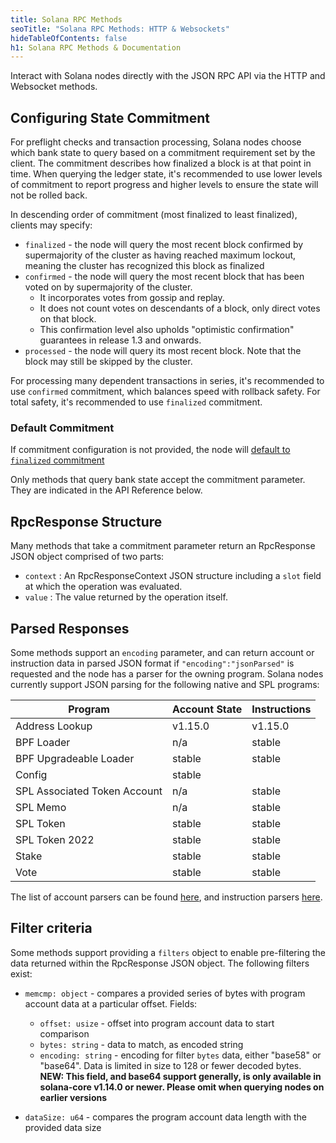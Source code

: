 ```yaml
---
title: Solana RPC Methods
seoTitle: "Solana RPC Methods: HTTP & Websockets"
hideTableOfContents: false
h1: Solana RPC Methods & Documentation
---
```


Interact with Solana nodes directly with the JSON RPC API via the HTTP and
Websocket methods.

## Configuring State Commitment

For preflight checks and transaction processing, Solana nodes choose which bank
state to query based on a commitment requirement set by the client. The
commitment describes how finalized a block is at that point in time. When
querying the ledger state, it's recommended to use lower levels of commitment to
report progress and higher levels to ensure the state will not be rolled back.

In descending order of commitment (most finalized to least finalized), clients
may specify:

- `finalized` - the node will query the most recent block confirmed by
  supermajority of the cluster as having reached maximum lockout, meaning the
  cluster has recognized this block as finalized
- `confirmed` - the node will query the most recent block that has been voted on
  by supermajority of the cluster.
  - It incorporates votes from gossip and replay.
  - It does not count votes on descendants of a block, only direct votes on that
    block.
  - This confirmation level also upholds "optimistic confirmation" guarantees in
    release 1.3 and onwards.
- `processed` - the node will query its most recent block. Note that the block
  may still be skipped by the cluster.

For processing many dependent transactions in series, it's recommended to use
`confirmed` commitment, which balances speed with rollback safety. For total
safety, it's recommended to use `finalized` commitment.

### Default Commitment

If commitment configuration is not provided, the node will
[default to `finalized` commitment](https://github.com/anza-xyz/agave/blob/aa0922d6845e119ba466f88497e8209d1c82febc/sdk/src/commitment_config.rs#L199-L203)

Only methods that query bank state accept the commitment parameter. They are
indicated in the API Reference below.

## RpcResponse Structure

Many methods that take a commitment parameter return an RpcResponse JSON object
comprised of two parts:

- `context` : An RpcResponseContext JSON structure including a `slot` field at
  which the operation was evaluated.
- `value` : The value returned by the operation itself.

## Parsed Responses

Some methods support an `encoding` parameter, and can return account or
instruction data in parsed JSON format if `"encoding":"jsonParsed"` is requested
and the node has a parser for the owning program. Solana nodes currently support
JSON parsing for the following native and SPL programs:

| Program                      | Account State | Instructions |
| ---------------------------- | ------------- | ------------ |
| Address Lookup               | v1.15.0       | v1.15.0      |
| BPF Loader                   | n/a           | stable       |
| BPF Upgradeable Loader       | stable        | stable       |
| Config                       | stable        |              |
| SPL Associated Token Account | n/a           | stable       |
| SPL Memo                     | n/a           | stable       |
| SPL Token                    | stable        | stable       |
| SPL Token 2022               | stable        | stable       |
| Stake                        | stable        | stable       |
| Vote                         | stable        | stable       |

The list of account parsers can be found
[here](https://github.com/solana-labs/solana/blob/master/account-decoder/src/parse_account_data.rs),
and instruction parsers
[here](https://github.com/solana-labs/solana/blob/master/transaction-status/src/parse_instruction.rs).

## Filter criteria

Some methods support providing a `filters` object to enable pre-filtering the
data returned within the RpcResponse JSON object. The following filters exist:

- `memcmp: object` - compares a provided series of bytes with program account
  data at a particular offset. Fields:

  - `offset: usize` - offset into program account data to start comparison
  - `bytes: string` - data to match, as encoded string
  - `encoding: string` - encoding for filter `bytes` data, either "base58" or
    "base64". Data is limited in size to 128 or fewer decoded bytes.<br />
    **NEW: This field, and base64 support generally, is only available in
    solana-core v1.14.0 or newer. Please omit when querying nodes on earlier
    versions**

- `dataSize: u64` - compares the program account data length with the provided
  data size
